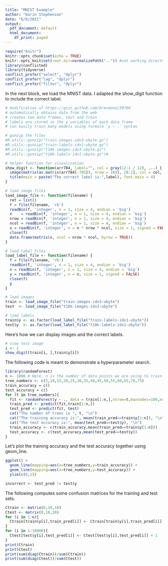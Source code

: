 ```yaml
---
title: "MNIST Example"
author: "Darin Stephenson"
date: "6/8/2021"
output:
  pdf_document: default
  html_document:
    df_print: paged
---
```


```r
require("knitr")
knitr::opts_chunk$set(echo = TRUE)
knitr::opts_knit$set(root.dir=normalizePath("..")) #set working directory to the project directory
library(conflicted)
library(tidyverse)
conflict_prefer("select", "dplyr")
conflict_prefer("lag", "dplyr")
conflict_prefer("filter", "dplyr")
```

In the next block, we load the MNIST data. I adapted the show_digit function
to include the correct label.

```r
# modification of https://gist.github.com/brendano/39760
# automatically obtains data from the web
# creates two data frames, test and train
# labels are stored in the y variables of each data frame
# can easily train many models using formula `y ~ .` syntax

# gunzip the files
#R.utils::gunzip("train-images-idx3-ubyte.gz")
#R.utils::gunzip("train-labels-idx1-ubyte.gz")
#R.utils::gunzip("t10k-images-idx3-ubyte.gz")
#R.utils::gunzip("t10k-labels-idx1-ubyte.gz")#

# helper function for visualization
show_digit <- function(arr784, label="", col = gray(12:1 / 12), ...) {
  image(matrix(as.matrix(arr784[-785]), nrow = 28)[, 28:1], col = col, asp=1, ...)
  title(main = paste("The correct label is:",label), font.main = 4)
}

# load image files
load_image_file <- function(filename) {
  ret = list()
  f = file(filename, 'rb')
  readBin(f, 'integer', n = 1, size = 4, endian = 'big')
  n    = readBin(f, 'integer', n = 1, size = 4, endian = 'big')
  nrow = readBin(f, 'integer', n = 1, size = 4, endian = 'big')
  ncol = readBin(f, 'integer', n = 1, size = 4, endian = 'big')
  x = readBin(f, 'integer', n = n * nrow * ncol, size = 1, signed = FALSE)
  close(f)
  data.frame(matrix(x, ncol = nrow * ncol, byrow = TRUE))
}

# load label files
load_label_file <- function(filename) {
  f = file(filename, 'rb')
  readBin(f, 'integer', n = 1, size = 4, endian = 'big')
  n = readBin(f, 'integer', n = 1, size = 4, endian = 'big')
  y = readBin(f, 'integer', n = n, size = 1, signed = FALSE)
  close(f)
  y
}

# load images
train <- load_image_file("train-images-idx3-ubyte")
test  <- load_image_file("t10k-images-idx3-ubyte")

# load labels
train$y <- as.factor(load_label_file("train-labels-idx1-ubyte"))
test$y  <- as.factor(load_label_file("t10k-labels-idx1-ubyte"))
```

Here's how we can display images and the correct labels.

```r
# view test image
i <- 1
show_digit(train[i, ],train$y[i])
```

The following code is meant to demonstrate a hyperparameter search.

```r
library(randomForest)
n <- 1000 # Here, n is the number of data points we are using to train.
tree_numbers <- c(5,10,15,20,25,30,35,40,45,50,55,60,65,70,75)
train_accuracy = c()
test_accuracy = c()
for (t in tree_numbers){
  fit <- randomForest(y ~ ., data = train[1:n,],ntree=t,maxnodes=100,nodesize=1,sampsize=500)
  train_pred <- predict(fit,train[1:n,])
  test_pred <- predict(fit, test)
  cat("The number of trees is ", t, "\n")
  cat("The training accuracy is:", mean(train_pred==train$y[1:n]), "\n")
  cat("The test accuracy is:", mean(test_pred==test$y), "\n")
  train_accuracy <- c(train_accuracy,mean(train_pred==train$y[1:n]))
  test_accuracy <- c(test_accuracy,mean(test_pred==test$y))
}
```

Let's plot the training accuracy and the test accuracy together using geom_line.

```r
ggplot() +
  geom_line(mapping=aes(x=tree_numbers,y=train_accuracy)) +
  geom_line(mapping=aes(x=tree_numbers,y=test_accuracy)) + 
  ylim(c(0,1))
```

```r
incorrect <- test_pred != test$y
```

The following computes some confusion matrices for the training and test sets.

```r
Ctrain <- matrix(0,10,10)
Ctest <- matrix(0,10,10)
for (i in 1:n){
  Ctrain[train$y[i],train_pred[i]] <- Ctrain[train$y[i],train_pred[i]] + 1  
}
for (i in 1:10000){
  Ctest[test$y[i],test_pred[i]] <- Ctest[test$y[i],test_pred[i]] + 1  
}
print(Ctrain)
print(Ctest)
print(sum(diag(Ctrain))/sum(Ctrain))
print(sum(diag(Ctest))/sum(Ctest))
```